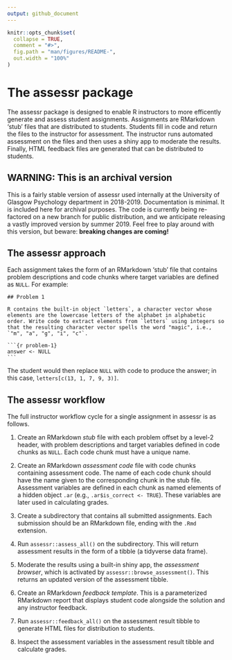 ```yaml
---
output: github_document
---
```


<!-- README.md is generated from README.Rmd. Please edit that file -->

```r
knitr::opts_chunk$set(
  collapse = TRUE,
  comment = "#>",
  fig.path = "man/figures/README-",
  out.width = "100%"
)
```

# The assessr package

The assessr package is designed to enable R instructors to more efficently generate and assess student assignments. Assignments are RMarkdown 'stub' files that are distributed to students. Students fill in code and return the files to the instructor for assessment. The instructor runs automated assessment on the files and then uses a shiny app to moderate the results. Finally, HTML feedback files are generated that can be distributed to students.

## WARNING: This is an archival version

This is a fairly stable version of assessr used internally at the University of Glasgow Psychology department in 2018-2019. Documentation is minimal. It is included here for archival purposes. The code is currently being re-factored on a new branch for public distribution, and we anticipate releasing a vastly improved version by summer 2019. Feel free to play around with this version, but beware: **breaking changes are coming!**

## The assessr approach

Each assignment takes the form of an RMarkdown 'stub' file that contains problem descriptions and code chunks where target variables are defined as `NULL`. For example:

```
## Problem 1

R contains the built-in object `letters`, a character vector whose
elements are the lowercase letters of the alphabet in alphabetic
order. Write code to extract elements from `letters` using integers so
that the resulting character vector spells the word "magic", i.e.,
`"m", "a", "g", "i", "c"`.
```

<pre><code>```{r problem-1}
answer <- NULL
```</code></pre>

The student would then replace `NULL` with code to produce the answer; in this case, `letters[c(13, 1, 7, 9, 3)]`.

## The assessr workflow

The full instructor workflow cycle for a single assignment in assessr is as follows.

1. Create an RMarkdown *stub* file with each problem offset by a level-2 header, with problem descriptions and target variables defined in code chunks as `NULL`. Each code chunk must have a unique name.

2. Create an RMarkdown *assessment code* file with code chunks containing assessment code. The name of each code chunk should have the name given to the corresponding chunk in the stub file. Assessment variables are defined in each chunk as named elements of a hidden object `.ar` (e.g., `.ar$is_correct <- TRUE`). These variables are later used in calculating grades.

3. Create a subdirectory that contains all submitted assignments. Each submission should be an RMarkdown file, ending with the `.Rmd` extension.

4. Run `assessr::assess_all()` on the subdirectory. This will return assessment results in the form of a tibble (a tidyverse data frame). 

5. Moderate the results using a built-in shiny app, the *assessment browser*, which is activated by `assessr::browse_assessment()`. This returns an updated version of the assessment tibble.

6. Create an RMarkdown *feedback template*. This is a parameterized RMarkdown report that displays student code alongside the solution and any instructor feedback.

7. Run `assessr::feedback_all()` on the assessment result tibble to generate HTML files for distribution to students.

8. Inspect the assessment variables in the assessment result tibble and calculate grades.
